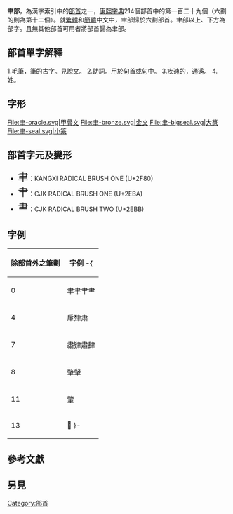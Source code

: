{{Kangxi Radical Infobox|129|uni=807F
|meaning=[[毛筆|毛筆]]
|prev=耳
|next=肉
|pny= yù
|bopo= ㄩˋ
|gr= yuh
|wade= yü<sup>4</sup>
|jyutping= wat6<ref>[http://humanum.arts.cuhk.edu.hk/Lexis/lexi-can/ 《粵語審音配詞字庫》] {{Wayback|url=http://humanum.arts.cuhk.edu.hk/Lexis/lexi-can/ |date=20110221121712 }}-聿正音鷸(wat6)，異音律(口語讀音)(leot6)或月(jyut6)(由[[陳康健老師|陳康健老師]]於2019年6月6日查閱)。</ref>
|yale= waht
|hi= イツ, イチ itsu, ichi
|kanji= 筆旁 fudezukuri
|hang= 붓 but
|hanja= 율 yul
}}

'''聿部'''，為漢字索引中的[[部首|部首]]之一，[[康熙字典|康熙字典]]214個部首中的第一百二十九個（六劃的則為第十二個）。就[[繁體|繁體]]和[[簡體|簡體]]中文中，聿部歸於六劃部首。聿部以上、下方為部字。且無其他部首可用者將部首歸為聿部。

== 部首單字解釋 ==

1.毛筆，筆的古字。見[[說文|說文]]。
2.助詞。用於句首或句中。
3.疾速的，通遹。
4.姓。

== 字形 ==
<gallery>
File:聿-oracle.svg|甲骨文
File:聿-bronze.svg|金文
File:聿-bigseal.svg|大篆
File:聿-seal.svg|小篆
</gallery>

==部首字元及變形==
*<span style="font-size:x-large;">⾀</span>：KANGXI RADICAL BRUSH ONE (U+2F80)
*<span style="font-size:x-large;">⺺</span>：CJK RADICAL BRUSH ONE (U+2EBA)
*<span style="font-size:x-large;">⺻</span>：CJK RADICAL BRUSH TWO (U+2EBB)

==字例==
{| class="wikitable"
! 除部首外之筆劃!!字例
-{
|----
| 0 || 聿𦘒肀⺻
|----
| 4 || 肁肂肃
|----
| 7 || 䏋肄肅肆
|----
| 8 || 肇肈
|----
| 11 || 𦘦
|----
| 13 || 𦘧
}-
|}

==參考文獻==
{{reflist}}

==另見==
{{wiktionary|聿}}

{{康熙部首}}
{{简体中文部首}}

[[Category:部首|Category:部首]]